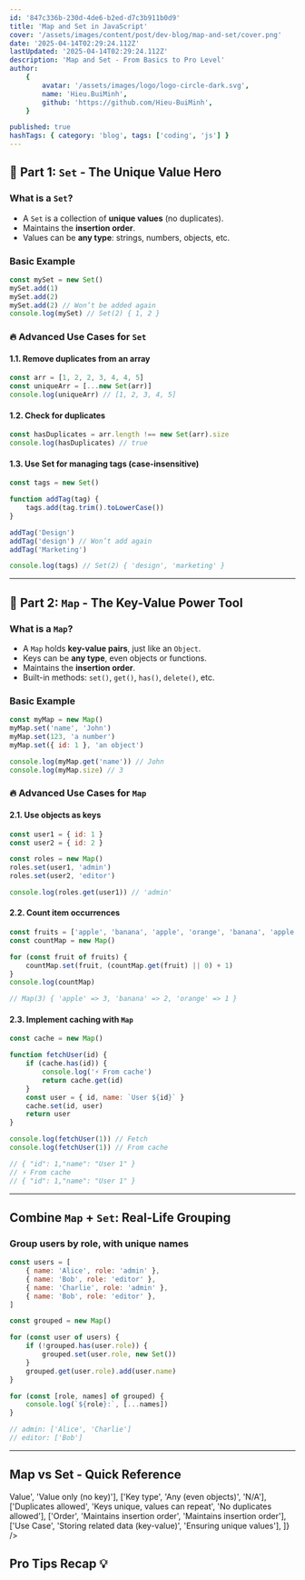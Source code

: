 ```yaml
---
id: '847c336b-230d-4de6-b2ed-d7c3b911b0d9'
title: 'Map and Set in JavaScript'
cover: '/assets/images/content/post/dev-blog/map-and-set/cover.png'
date: '2025-04-14T02:29:24.112Z'
lastUpdated: '2025-04-14T02:29:24.112Z'
description: 'Map and Set - From Basics to Pro Level'
author:
    {
        avatar: '/assets/images/logo/logo-circle-dark.svg',
        name: 'Hieu.BuiMinh',
        github: 'https://github.com/Hieu-BuiMinh',
    }

published: true
hashTags: { category: 'blog', tags: ['coding', 'js'] }
---
```


## 🔸 Part 1: `Set` - The Unique Value Hero

### What is a `Set`?

-   A `Set` is a collection of **unique values** (no duplicates).
-   Maintains the **insertion order**.
-   Values can be **any type**: strings, numbers, objects, etc.

### Basic Example

<CodeBlock fileName="index.js" >

```js showLineNumbers
const mySet = new Set()
mySet.add(1)
mySet.add(2)
mySet.add(2) // Won’t be added again
console.log(mySet) // Set(2) { 1, 2 }
```

</CodeBlock>

### 🔥 Advanced Use Cases for `Set`

#### 1.1. Remove duplicates from an array

<CodeBlock fileName="index.js" >

```js showLineNumbers
const arr = [1, 2, 2, 3, 4, 4, 5]
const uniqueArr = [...new Set(arr)]
console.log(uniqueArr) // [1, 2, 3, 4, 5]
```

</CodeBlock>

#### 1.2. Check for duplicates

<CodeBlock fileName="index.js" >

```js showLineNumbers
const hasDuplicates = arr.length !== new Set(arr).size
console.log(hasDuplicates) // true
```

</CodeBlock>

#### 1.3. Use Set for managing tags (case-insensitive)

<CodeBlock fileName="index.js" >

```js showLineNumbers
const tags = new Set()

function addTag(tag) {
	tags.add(tag.trim().toLowerCase())
}

addTag('Design')
addTag('design') // Won’t add again
addTag('Marketing')

console.log(tags) // Set(2) { 'design', 'marketing' }
```

</CodeBlock>

---

## 🔸 Part 2: `Map` - The Key-Value Power Tool

### What is a `Map`?

-   A `Map` holds **key-value pairs**, just like an `Object`.
-   Keys can be **any type**, even objects or functions.
-   Maintains the **insertion order**.
-   Built-in methods: `set()`, `get()`, `has()`, `delete()`, etc.

### Basic Example

<CodeBlock fileName="index.js" >

```js showLineNumbers
const myMap = new Map()
myMap.set('name', 'John')
myMap.set(123, 'a number')
myMap.set({ id: 1 }, 'an object')

console.log(myMap.get('name')) // John
console.log(myMap.size) // 3
```

</CodeBlock>

### 🔥 Advanced Use Cases for `Map`

#### 2.1. Use objects as keys

<CodeBlock fileName="index.js" >

```js showLineNumbers
const user1 = { id: 1 }
const user2 = { id: 2 }

const roles = new Map()
roles.set(user1, 'admin')
roles.set(user2, 'editor')

console.log(roles.get(user1)) // 'admin'
```

</CodeBlock>

#### 2.2. Count item occurrences

<CodeBlock fileName="index.js" >

```js showLineNumbers
const fruits = ['apple', 'banana', 'apple', 'orange', 'banana', 'apple']
const countMap = new Map()

for (const fruit of fruits) {
	countMap.set(fruit, (countMap.get(fruit) || 0) + 1)
}
console.log(countMap)

// Map(3) { 'apple' => 3, 'banana' => 2, 'orange' => 1 }
```

</CodeBlock>

#### 2.3. Implement caching with `Map`

<CodeBlock fileName="index.js" >

```js showLineNumbers
const cache = new Map()

function fetchUser(id) {
	if (cache.has(id)) {
		console.log('⚡ From cache')
		return cache.get(id)
	}
	const user = { id, name: `User ${id}` }
	cache.set(id, user)
	return user
}

console.log(fetchUser(1)) // Fetch
console.log(fetchUser(1)) // From cache

// { "id": 1,"name": "User 1" }
// ⚡ From cache
// { "id": 1,"name": "User 1" }
```

</CodeBlock>

---

## Combine `Map` + `Set`: Real-Life Grouping

### Group users by role, with unique names

<CodeBlock fileName="index.js" >

```js showLineNumbers
const users = [
	{ name: 'Alice', role: 'admin' },
	{ name: 'Bob', role: 'editor' },
	{ name: 'Charlie', role: 'admin' },
	{ name: 'Bob', role: 'editor' },
]

const grouped = new Map()

for (const user of users) {
	if (!grouped.has(user.role)) {
		grouped.set(user.role, new Set())
	}
	grouped.get(user.role).add(user.name)
}

for (const [role, names] of grouped) {
	console.log(`${role}:`, [...names])
}

// admin: ['Alice', 'Charlie']
// editor: ['Bob']
```

</CodeBlock>

---

## Map vs Set - Quick Reference

<Table
	headers={['Feature', 'Map', 'Set']}
	rows={[
		['Structure', 'Key => Value', 'Value only (no key)'],
		['Key type', 'Any (even objects)', 'N/A'],
		['Duplicates allowed', 'Keys unique, values can repeat', 'No duplicates allowed'],
		['Order', 'Maintains insertion order', 'Maintains insertion order'],
		['Use Case', 'Storing related data (key-value)', 'Ensuring unique values'],
	]}
/>

## Pro Tips Recap 💡

<Table
	headers={['Scenario', 'Use Set', 'Use Map']}
	rows={[
		['Remove duplicates from array', '✅', '❌'],
		['Count frequency of items', '❌', '✅'],
		['Manage toggle states', '✅', '✅'],
		['Cache previously fetched data', '❌', '✅'],
		['Store tags / labels', '✅', '❌'],
		['Store structured key-value', '❌', '✅'],
	]}
/>
